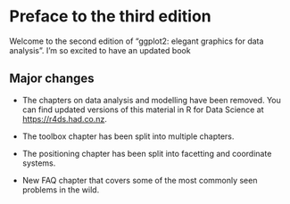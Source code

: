 # Preface to the third edition {-}

Welcome to the second edition of "ggplot2: elegant graphics for data analysis". I'm so excited to have an updated book 

## Major changes {-}

* The chapters on data analysis and modelling have been removed. You can
  find updated versions of this material in R for Data Science at
  <https://r4ds.had.co.nz>.

* The toolbox chapter has been split into multiple chapters.

* The positioning chapter has been split into facetting and coordinate systems.

* New FAQ chapter that covers some of the most commonly seen problems in
  the wild.
